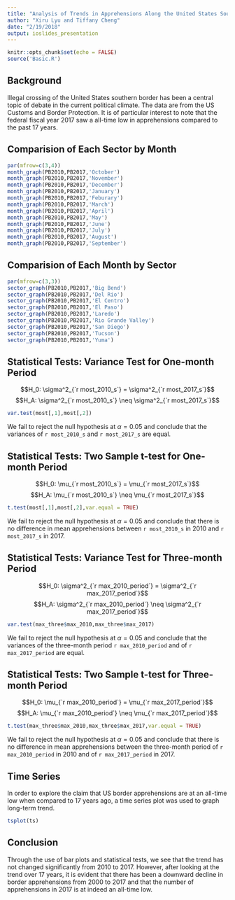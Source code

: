 ```yaml
---
title: "Analysis of Trends in Apprehensions Along the United States Southern Border"
author: "Xiru Lyu and Tiffany Cheng"
date: "2/19/2018"
output: ioslides_presentation
---
```


```r
knitr::opts_chunk$set(echo = FALSE)
source('Basic.R')
```

## Background

Illegal crossing of the United States southern border has been a central topic of debate in the current political climate. The data are from the US Customs and Border Protection. It is of particular interest to note that the federal fiscal year 2017 saw a all-time low in apprehensions compared to the past 17 years.

## Comparision of Each Sector by Month

```r
par(mfrow=c(3,4))
month_graph(PB2010,PB2017,'October')
month_graph(PB2010,PB2017,'November')
month_graph(PB2010,PB2017,'December')
month_graph(PB2010,PB2017,'January')
month_graph(PB2010,PB2017,'Feburary')
month_graph(PB2010,PB2017,'March')
month_graph(PB2010,PB2017,'April')
month_graph(PB2010,PB2017,'May')
month_graph(PB2010,PB2017,'June')
month_graph(PB2010,PB2017,'July')
month_graph(PB2010,PB2017,'August')
month_graph(PB2010,PB2017,'September')
```

## Comparision of Each Month by Sector

```r
par(mfrow=c(3,3))
sector_graph(PB2010,PB2017,'Big Bend')
sector_graph(PB2010,PB2017,'Del Rio')
sector_graph(PB2010,PB2017,'El Centro')
sector_graph(PB2010,PB2017,'El Paso')
sector_graph(PB2010,PB2017,'Laredo')
sector_graph(PB2010,PB2017,'Rio Grande Valley')
sector_graph(PB2010,PB2017,'San Diego')
sector_graph(PB2010,PB2017,'Tucson')
sector_graph(PB2010,PB2017,'Yuma')
```

## Statistical Tests: Variance Test for One-month Period {.smaller}
$$H_0: \sigma^2_{`r most_2010_s`} = \sigma^2_{`r most_2017_s`}$$ $$H_A: \sigma^2_{`r most_2010_s`} \neq \sigma^2_{`r most_2017_s`}$$

```r
var.test(most[,1],most[,2])
```

We fail to reject the null hypothesis at $\alpha=0.05$ and conclude that the variances of `r most_2010_s` and `r most_2017_s` are equal.

## Statistical Tests: Two Sample t-test for One-month Period {.smaller}
$$H_0: \mu_{`r most_2010_s`} = \mu_{`r most_2017_s`}$$ $$H_A: \mu_{`r most_2010_s`} \neq \mu_{`r most_2017_s`}$$
```r
t.test(most[,1],most[,2],var.equal = TRUE)
```

We fail to reject the null hypothesis at $\alpha=0.05$ and conclude that there is no difference in mean apprehensions between `r most_2010_s` in 2010 and `r most_2017_s` in 2017.

## Statistical Tests: Variance Test for Three-month Period {.smaller}
$$H_0: \sigma^2_{`r max_2010_period`} = \sigma^2_{`r max_2017_period`}$$ $$H_A: \sigma^2_{`r max_2010_period`} \neq \sigma^2_{`r max_2017_period`}$$

```r
var.test(max_three$max_2010,max_three$max_2017)
```

We fail to reject the null hypothesis at $\alpha=0.05$ and conclude that the variances of the three-month period `r max_2010_period` and of `r max_2017_period` are equal.

## Statistical Tests: Two Sample t-test for Three-month Period {.smaller}
$$H_0: \mu_{`r max_2010_period`} = \mu_{`r max_2017_period`}$$ $$H_A: \mu_{`r max_2010_period`} \neq \mu_{`r max_2017_period`}$$
```r
t.test(max_three$max_2010,max_three$max_2017,var.equal = TRUE)
```

We fail to reject the null hypothesis at $\alpha=0.05$ and conclude that there is no difference in mean apprehensions between the three-month period of `r max_2010_period` in 2010 and of `r max_2017_period` in 2017.

## Time Series {.smaller}
In order to explore the claim that US border apprehensions are at an all-time low when compared to 17 years ago, a time series plot was used to graph long-term trend.
```r
tsplot(ts)
```

## Conclusion {.smaller}
Through the use of bar plots and statistical tests, we see that the trend has not changed significantly from 2010 to 2017. However, after looking at the trend over 17 years, it is evident that there has been a downward decline in border apprehensions from 2000 to 2017 and that the number of apprehensions in 2017 is at indeed an all-time low.
